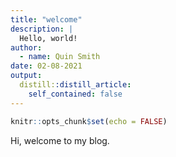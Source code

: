 ```yaml
---
title: "welcome"
description: |
  Hello, world!
author:
  - name: Quin Smith
date: 02-08-2021
output:
  distill::distill_article:
    self_contained: false
---
```



```r
knitr::opts_chunk$set(echo = FALSE)
```

Hi, welcome to my blog.



